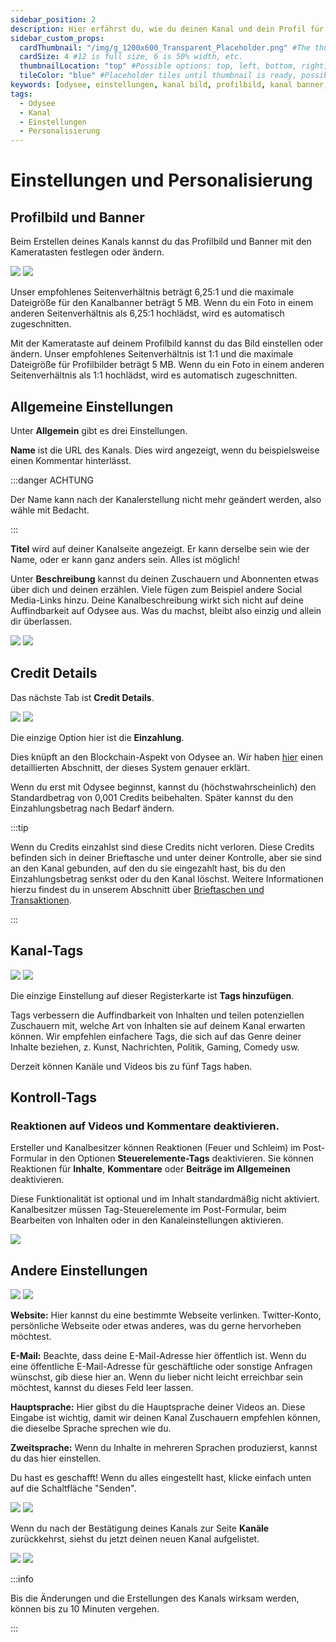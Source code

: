 ```yaml
---
sidebar_position: 2
description: Hier erfährst du, wie du deinen Kanal und dein Profil für dich personalisieren kannst.
sidebar_custom_props:
  cardThumbnail: "/img/g_1200x600_Transparent_Placeholder.png" #The thumbnail on the category card.
  cardSize: 4 #12 is full size, 6 is 50% width, etc.
  thumbnailLocation: "top" #Possible options: top, left, bottom, right, none
  tileColor: "blue" #Placeholder tiles until thumbnail is ready, possible options: blue, cream, darkpurple, lightpurple, mauve, orange, pink, none
keywords: [odysee, einstellungen, kanal bild, profilbild, kanal banner, kanal, einrichten]
tags:
  - Odysee
  - Kanal
  - Einstellungen
  - Personalisierung
---
```


# Einstellungen und Personalisierung

## Profilbild und Banner

Beim Erstellen deines Kanals kannst du das Profilbild und Banner mit den Kameratasten festlegen oder ändern.

<Image src="/img/de/new_channel_profile_picture_cover_arrows_desktop_light.png#light" />
<Image src="/img/de/new_channel_profile_picture_cover_arrows_desktop_dark.png#dark" />

Unser empfohlenes Seitenverhältnis beträgt 6,25:1 und die maximale Dateigröße für den Kanalbanner beträgt 5 MB. Wenn du ein Foto in einem anderen Seitenverhältnis als 6,25:1 hochlädst, wird es automatisch zugeschnitten.

Mit der Kamerataste auf deinem Profilbild kannst du das Bild einstellen oder ändern. Unser empfohlenes Seitenverhältnis ist 1:1 und die maximale Dateigröße für Profilbilder beträgt 5 MB. Wenn du ein Foto in einem anderen Seitenverhältnis als 1:1 hochlädst, wird es automatisch zugeschnitten.

## Allgemeine Einstellungen

Unter **Allgemein** gibt es drei Einstellungen.

**Name** ist die URL des Kanals. Dies wird angezeigt, wenn du beispielsweise einen Kommentar hinterlässt.

:::danger ACHTUNG

Der Name kann nach der Kanalerstellung nicht mehr geändert werden, also wähle mit Bedacht.

:::

**Titel** wird auf deiner Kanalseite angezeigt. Er kann derselbe sein wie der Name, oder er kann ganz anders sein. Alles ist möglich!

Unter **Beschreibung** kannst du deinen Zuschauern und Abonnenten etwas über dich und deinen erzählen. Viele fügen zum Beispiel andere Social Media-Links hinzu. Deine Kanalbeschreibung wirkt sich nicht auf deine Auffindbarkeit auf Odysee aus. Was du machst, bleibt also einzig und allein dir überlassen.

<Image src="/img/de/name_title_difference_text_light.png#light" />
<Image src="/img/de/name_title_difference_text_dark.png#dark" />

## Credit Details

Das nächste Tab ist **Credit Details**.

<Image src="/img/de/new_channel_channel_credits_light.png#light" />
<Image src="/img/de/new_channel_channel_credits_dark.png#dark" />

Die einzige Option hier ist die **Einzahlung**.

Dies knüpft an den Blockchain-Aspekt von Odysee an. Wir haben [hier](https://help.odysee.tv/de/category-blockchain/) einen detaillierten Abschnitt, der dieses System genauer erklärt.

Wenn du erst mit Odysee beginnst, kannst du (höchstwahrscheinlich) den Standardbetrag von 0,001 Credits beibehalten. Später kannst du den Einzahlungsbetrag nach Bedarf ändern.

:::tip

Wenn du Credits einzahlst sind diese Credits nicht verloren. Diese Credits befinden sich in deiner Brieftasche und unter deiner Kontrolle, aber sie sind an den Kanal gebunden, auf den du sie eingezahlt hast, bis du den Einzahlungsbetrag senkst oder du den Kanal löschst. Weitere Informationen hierzu findest du in unserem Abschnitt über [Brieftaschen und Transaktionen](https://help.odysee.tv/de/category-wallet/).

:::

## Kanal-Tags

<Image src="/img/de/new_channel_tags_light.png#light" />
<Image src="/img/de/new_channel_tags_dark.png#dark" />

Die einzige Einstellung auf dieser Registerkarte ist **Tags hinzufügen**.

Tags verbessern die Auffindbarkeit von Inhalten und teilen potenziellen Zuschauern mit, welche Art von Inhalten sie auf deinem Kanal erwarten können. Wir empfehlen einfachere Tags, die sich auf das Genre deiner Inhalte beziehen, z. Kunst, Nachrichten, Politik, Gaming, Comedy usw.

Derzeit können Kanäle und Videos bis zu fünf Tags haben.

## Kontroll-Tags

### Reaktionen auf Videos und Kommentare deaktivieren.

Ersteller und Kanalbesitzer können Reaktionen (Feuer und Schleim) im Post-Formular in den Optionen **Steuerelemente-Tags** deaktivieren. Sie können Reaktionen für **Inhalte**, **Kommentare** oder **Beiträge im Allgemeinen** deaktivieren.

Diese Funktionalität ist optional und im Inhalt standardmäßig nicht aktiviert. Kanalbesitzer müssen Tag-Steuerelemente im Post-Formular, beim Bearbeiten von Inhalten oder in den Kanaleinstellungen aktivieren.

![](https://thumbs.odycdn.com/30b2a59a32e639fcad2060b657af1f18.webp)

## Andere Einstellungen

<Image src="/img/de/new_channel_other_light.png#light" />
<Image src="/img/de/new_channel_other_dark.png#dark" />

**Website:** Hier kannst du eine bestimmte Webseite verlinken. Twitter-Konto, persönliche Webseite oder etwas anderes, was du gerne hervorheben möchtest.

**E-Mail:** Beachte, dass deine E-Mail-Adresse hier öffentlich ist. Wenn du eine öffentliche E-Mail-Adresse für geschäftliche oder sonstige Anfragen wünschst, gib diese hier an. Wenn du lieber nicht leicht erreichbar sein möchtest, kannst du dieses Feld leer lassen.

**Hauptsprache:** Hier gibst du die Hauptsprache deiner Videos an. Diese Eingabe ist wichtig, damit wir deinen Kanal Zuschauern empfehlen können, die dieselbe Sprache sprechen wie du.

**Zweitsprache:** Wenn du Inhalte in mehreren Sprachen produzierst, kannst du das hier einstellen.

Du hast es geschafft! Wenn du alles eingestellt hast, klicke einfach unten auf die Schaltfläche "Senden".

<Image src="/img/de/new_channel_submit_arrow_light.png#light" />
<Image src="/img/de/new_channel_submit_arrow_dark.png#dark" />

Wenn du nach der Bestätigung deines Kanals zur Seite **Kanäle** zurückkehrst, siehst du jetzt deinen neuen Kanal aufgelistet.

<Image src="/img/de/sync_more_channels_light.png#light" />
<Image src="/img/de/sync_more_channels_dark.png#dark" />

:::info

Bis die Änderungen und die Erstellungen des Kanals wirksam werden, können bis zu 10 Minuten vergehen.

:::
